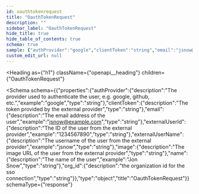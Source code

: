 ```yaml
---
id: oauthtokenrequest
title: "OauthTokenRequest"
description: ""
sidebar_label: "OauthTokenRequest"
hide_title: true
hide_table_of_contents: true
schema: true
sample: {"authProvider":"google","clientToken":"string","email":"jsnow@example.com","externalUserId":"1234567890","externalUserName":"jsnow","image":"string","name":"Jon Snow","org_id":"string"}
custom_edit_url: null
---
```



<Heading
  as={"h1"}
  className={"openapi__heading"}
  children={"OauthTokenRequest"}
>
</Heading>





<Schema
  schema={{"properties":{"authProvider":{"description":"The provider used to authenticate the user, e.g. google, github, etc.","example":"google","type":"string"},"clientToken":{"description":"The token provided by the external provider","type":"string"},"email":{"description":"The email address of the user","example":"jsnow@example.com","type":"string"},"externalUserId":{"description":"The ID of the user from the external provider","example":"1234567890","type":"string"},"externalUserName":{"description":"The username of the user from the external provider","example":"jsnow","type":"string"},"image":{"description":"The image URL of the user from the external provider","type":"string"},"name":{"description":"The name of the user","example":"Jon Snow","type":"string"},"org_id":{"description":"the organization id for the sso connection","type":"string"}},"type":"object","title":"OauthTokenRequest"}}
  schemaType={"response"}
>

</Schema>
